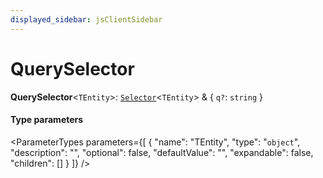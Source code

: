 ```yaml
---
displayed_sidebar: jsClientSidebar
---
```



# QuerySelector

 **QuerySelector**<`TEntity`\>: [`Selector`](internal.internal.Selector.mdx)<`TEntity`\> & { `q?`: `string`  }

#### Type parameters

<ParameterTypes parameters={[
  {
    "name": "TEntity",
    "type": "`object`",
    "description": "",
    "optional": false,
    "defaultValue": "",
    "expandable": false,
    "children": []
  }
]} />
